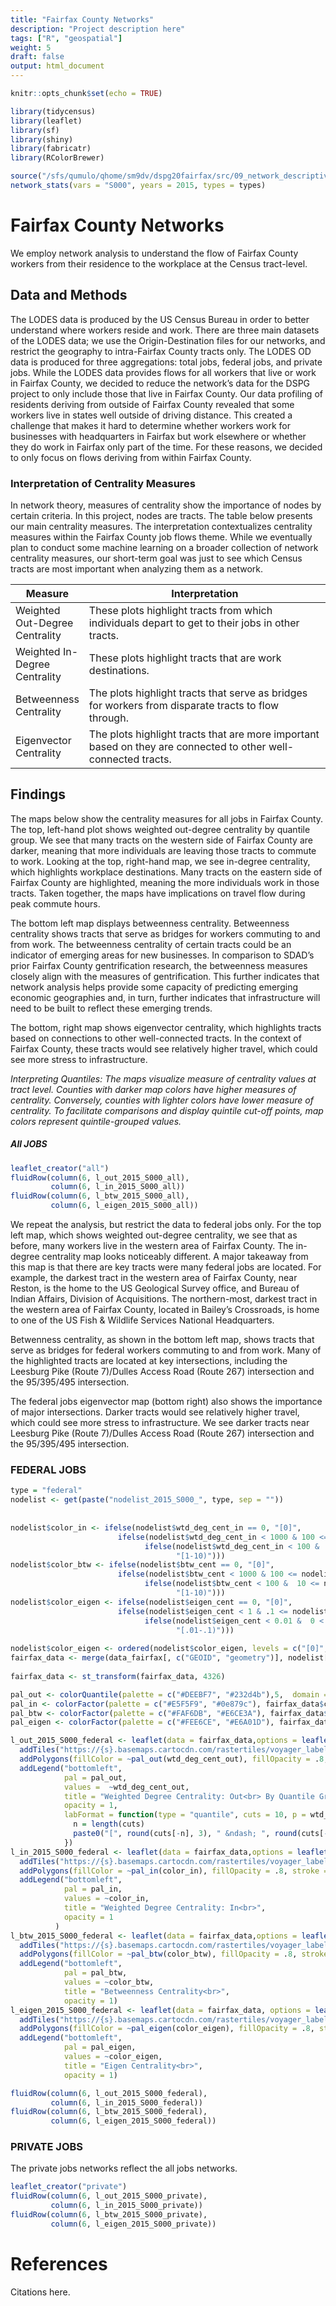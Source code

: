 ```yaml
---
title: "Fairfax County Networks"
description: "Project description here"
tags: ["R", "geospatial"]
weight: 5
draft: false
output: html_document
---
```


```r
knitr::opts_chunk$set(echo = TRUE)
```

```r
library(tidycensus)
library(leaflet)
library(sf)
library(shiny)
library(fabricatr)
library(RColorBrewer)

source("/sfs/qumulo/qhome/sm9dv/dspg20fairfax/src/09_network_descriptives/network_functions.R")
network_stats(vars = "S000", years = 2015, types = types)
```

# Fairfax County Networks

We employ network analysis to understand the flow of Fairfax County workers from their residence to the workplace at the Census tract-level. 

## Data and Methods

The LODES data is produced by the US Census Bureau in order to better understand where workers reside and work. There are three main datasets of the LODES data; we use the Origin-Destination files for our networks, and restrict the geography to intra-Fairfax County tracts only. The LODES OD data is produced for three aggregations: total jobs, federal jobs, and private jobs. While the LODES data provides flows for all workers that live or work in Fairfax County, we decided to reduce the network’s data for the DSPG project to only include those that live in Fairfax County. Our data profiling of residents deriving from outside of Fairfax County revealed that some workers live in states well outside of driving distance. This created a challenge that makes it hard to determine whether workers work for businesses with headquarters in Fairfax but work elsewhere or whether they do work in Fairfax only part of the time. For these reasons, we decided to only focus on flows deriving from within Fairfax County.


### Interpretation of Centrality Measures

In network theory, measures of centrality show the importance of nodes by certain criteria. In this project, nodes are tracts. The table below presents our main centrality measures. The interpretation contextualizes centrality measures within the Fairfax County job flows theme. While we eventually plan to conduct some machine learning on a broader collection of network centrality measures, our short-term goal was just to see which Census tracts are most important when analyzing them as a network. 

Measure | Interpretation
---------|--------------------------------
Weighted Out-Degree Centrality | These plots highlight tracts from which individuals depart to get to their jobs in other tracts.
Weighted In-Degree Centrality | These plots highlight tracts that are work destinations.
Betweenness Centrality | The plots highlight tracts that serve as bridges for workers from disparate tracts to flow through.
Eigenvector Centrality | The plots highlight tracts that are more important based on they are connected to other well-connected tracts.


## Findings

The maps below show the centrality measures for all jobs in Fairfax County. The top, left-hand plot shows weighted out-degree centrality by quantile group. We see that many tracts on the western side of Fairfax County are darker, meaning that more individuals are leaving those tracts to commute to work. Looking at the top, right-hand map, we see in-degree centrality, which highlights workplace destinations. Many tracts on the eastern side of Fairfax County are highlighted, meaning the more individuals work in those tracts. Taken together, the maps have implications on travel flow during peak commute hours. 

The bottom left map displays betweenness centrality. Betweenness centrality shows tracts that serve as bridges for workers commuting to and from work. The betweenness centrality of certain tracts could be an indicator of emerging areas for new businesses. In comparison to SDAD's prior Fairfax County gentrification research, the betweenness measures closely align with the measures of gentrification. This further indicates that network analysis helps provide some capacity of predicting emerging economic geographies and, in turn, further indicates that infrastructure will need to be built to reflect these emerging trends.

The bottom, right map shows eigenvector centrality, which highlights tracts based on connections to other well-connected tracts. In the context of Fairfax County, these tracts would see relatively higher travel, which could see more stress to infrastructure. 

_Interpreting Quantiles: The maps visualize measure of centrality values at tract level. Counties with darker map colors have higher measures of centrality. Conversely, counties with lighter colors have lower measure of centrality. To facilitate comparisons and display quintile cut-off points, map colors represent quintile-grouped values._

##### All JOBS

```r
leaflet_creator("all")
fluidRow(column(6, l_out_2015_S000_all), 
         column(6, l_in_2015_S000_all))
fluidRow(column(6, l_btw_2015_S000_all), 
         column(6, l_eigen_2015_S000_all))
```

We repeat the analysis, but restrict the data to federal jobs only. For the top left map, which shows weighted out-degree centrality, we see that as before, many workers live in the western area of Fairfax County. The in-degree centrality map looks noticeably different. A major takeaway from this map is that there are key tracts were many federal jobs are located. For example, the darkest tract in the western area of Fairfax County, near Reston, is the home to the US Geological Survey office, and Bureau of Indian Affairs, Division of Acquisitions. The northern-most, darkest tract in the western area of Fairfax County, located in Bailey's Crossroads, is home to one of the US Fish & Wildlife Services National Headquarters.

Betwenness centrality, as shown in the bottom left map, shows tracts that serve as bridges for federal workers commuting to and from work. Many of the highlighted tracts are located at key intersections, including the Leesburg Pike (Route 7)/Dulles Access Road (Route 267) intersection and the 95/395/495 intersection. 

The federal jobs eigenvector map (bottom right) also shows the importance of major intersections. Darker tracts would see relatively higher travel, which could see more stress to infrastructure. We see darker tracts near Leesburg Pike (Route 7)/Dulles Access Road (Route 267) intersection and the 95/395/495 intersection. 

### FEDERAL JOBS

```r
type = "federal"
nodelist <- get(paste("nodelist_2015_S000_", type, sep = ""))
  
  
nodelist$color_in <- ifelse(nodelist$wtd_deg_cent_in == 0, "[0]", 
                        ifelse(nodelist$wtd_deg_cent_in < 1000 & 100 <= nodelist$wtd_deg_cent_in, "[100-1000)",
                              ifelse(nodelist$wtd_deg_cent_in < 100 &  10 <= nodelist$wtd_deg_cent_in, "[10-100)", 
                                     "[1-10)")))
nodelist$color_btw <- ifelse(nodelist$btw_cent == 0, "[0]", 
                        ifelse(nodelist$btw_cent < 1000 & 100 <= nodelist$btw_cent, "[100-1000)",
                              ifelse(nodelist$btw_cent < 100 &  10 <= nodelist$btw_cent, "[10-100)", 
                                     "[1-10)")))
nodelist$color_eigen <- ifelse(nodelist$eigen_cent == 0, "[0]", 
                        ifelse(nodelist$eigen_cent < 1 & .1 <= nodelist$eigen_cent, "[.1-1)",
                              ifelse(nodelist$eigen_cent < 0.01 &  0 < nodelist$eigen_cent, "(0-.01)", 
                                     "[.01-.1)")))
  
nodelist$color_eigen <- ordered(nodelist$color_eigen, levels = c("[0]", "(0-.01)","[.01-.1)", "[.1-1)"))
fairfax_data <- merge(data_fairfax[, c("GEOID", "geometry")], nodelist[, c("tract", "wtd_deg_cent_out", "wtd_deg_cent_in", "btw_cent", "eigen_cent", "color_in", "color_btw","color_eigen")], by.x= "GEOID", by.y = "tract", all = TRUE)
  
fairfax_data <- st_transform(fairfax_data, 4326)

pal_out <- colorQuantile(palette = c("#DEEBF7", "#232d4b"),5,  domain = fairfax_data$wtd_deg_cent_out)
pal_in <- colorFactor(palette = c("#E5F5F9", "#0e879c"), fairfax_data$color_in)
pal_btw <- colorFactor(palette = c("#FAF6DB", "#E6CE3A"), fairfax_data$color_btw)
pal_eigen <- colorFactor(palette = c("#FEE6CE", "#E6A01D"), fairfax_data$color_eigen)

l_out_2015_S000_federal <- leaflet(data = fairfax_data,options = leafletOptions(minZoom = 10))%>%
  addTiles("https://{s}.basemaps.cartocdn.com/rastertiles/voyager_labels_under/{z}/{x}/{y}.png") %>%
  addPolygons(fillColor = ~pal_out(wtd_deg_cent_out), fillOpacity = .8, stroke = FALSE) %>%
  addLegend("bottomleft", 
            pal = pal_out, 
            values =  ~wtd_deg_cent_out,
            title = "Weighted Degree Centrality: Out<br> By Quantile Group", 
            opacity = 1, 
            labFormat = function(type = "quantile", cuts = 10, p = wtd_deg_cent_out) {
              n = length(cuts)
              paste0("[", round(cuts[-n], 3), " &ndash; ", round(cuts[-1], 3), ")")
            })
l_in_2015_S000_federal <- leaflet(data = fairfax_data,options = leafletOptions(minZoom = 10))%>%
  addTiles("https://{s}.basemaps.cartocdn.com/rastertiles/voyager_labels_under/{z}/{x}/{y}.png") %>%
  addPolygons(fillColor = ~pal_in(color_in), fillOpacity = .8, stroke = FALSE) %>%
  addLegend("bottomleft", 
            pal = pal_in, 
            values = ~color_in,
            title = "Weighted Degree Centrality: In<br>", 
            opacity = 1
          )
l_btw_2015_S000_federal <- leaflet(data = fairfax_data,options = leafletOptions(minZoom = 10))%>%
  addTiles("https://{s}.basemaps.cartocdn.com/rastertiles/voyager_labels_under/{z}/{x}/{y}.png") %>%
  addPolygons(fillColor = ~pal_btw(color_btw), fillOpacity = .8, stroke = FALSE) %>%
  addLegend("bottomleft", 
            pal = pal_btw, 
            values = ~color_btw,
            title = "Betweenness Centrality<br>", 
            opacity = 1)
l_eigen_2015_S000_federal <- leaflet(data = fairfax_data, options = leafletOptions(minZoom = 10))%>%
  addTiles("https://{s}.basemaps.cartocdn.com/rastertiles/voyager_labels_under/{z}/{x}/{y}.png") %>%
  addPolygons(fillColor = ~pal_eigen(color_eigen), fillOpacity = .8, stroke = FALSE) %>%
  addLegend("bottomleft", 
            pal = pal_eigen, 
            values = ~color_eigen,
            title = "Eigen Centrality<br>", 
            opacity = 1)

fluidRow(column(6, l_out_2015_S000_federal), 
         column(6, l_in_2015_S000_federal))
fluidRow(column(6, l_btw_2015_S000_federal), 
         column(6, l_eigen_2015_S000_federal))
```

### PRIVATE JOBS

The private jobs networks reflect the all jobs networks. 

```r
leaflet_creator("private")
fluidRow(column(6, l_out_2015_S000_private), 
         column(6, l_in_2015_S000_private))
fluidRow(column(6, l_btw_2015_S000_private), 
         column(6, l_eigen_2015_S000_private))
```


# References
Citations here.